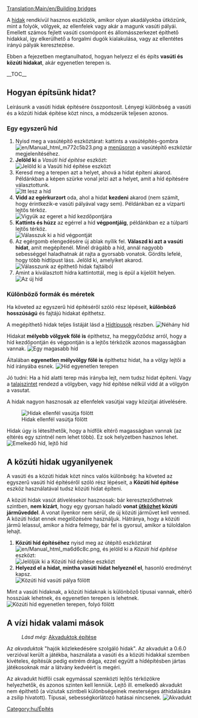 [[Translation:Main/en/Building bridges]]{{hu/Oktatás}}

A [[Main/hu/Hidak|hidak]] rendkívül hasznos eszközök, amikor olyan akadályokba ütközünk, mint a folyók, völgyek, az ellenfelek vagy akár a magunk vasúti pályái. Emellett számos fejlett vasúti csomópont és állomásszerkezet építhető hidakkal, így elkerülhető a forgalmi dugók kialakulása, vagy az ellentétes irányú pályák keresztezése.

<!-- search engine help -->
Ebben a fejezetben megtanulhatod, hogyan helyezz el és  építs '''vasúti és közúti hidakat''', akár egyenetlen terepen is.

__TOC__
== Hogyan építsünk hidat? ==
Leírásunk a vasúti hidak építésére összpontosít. Lényegi különbség a vasúti és a közúti hidak építése közt nincs, a módszerük teljesen azonos.

=== Egy egyszerű híd ===
# Nyisd meg a vasútépítő eszköztárat: kattints a vasútépítés-gombra [[File:en/Manual html m772c5b23.png]] a [[Main/en/Felhasználói felület/Hu#A menüsor|menüsoron]] a vasútépítő eszköztár megjelenítéséhez.
# '''Jelöld ki''' a ''Vasúti híd építése'' eszközt:<br/>[[File:en/BridgeTut1.png|none|frame|Jelöld ki a ''Vasúti híd építése'' eszközt]]
# Keresd meg a terepen azt a helyet, ahová a hidat építeni akarod. Példánkban a képen szürke vonal jelzi azt a helyet, amit a híd építésére választottunk.<br/>[[File:en/BridgeTut2.png|none|frame|Itt lesz a híd]]
# '''Vidd az egérkurzort''' oda, ahol a hidat '''kezdeni''' akarod (nem számít, hogy érintkezik-e vasúti pályával vagy sem). Példánkban ez a vízparti lejtős térköz. <br/>[[File:en/BridgeTut3.png|none|frame|Vigyük az egeret a híd kezdőpontjára]]
# '''Kattints és húzz''' az egérrel a híd '''végpontjáig''', példánkban ez a túlparti lejtős térköz.<br/>[[File:en/BridgeTut4.png|none|frame|Válasszuk ki a híd végpontját]]
# Az egérgomb elengedésére új ablak nyílik fel. '''Válaszd ki azt a vasúti hidat''', amit megépítenél. Minél drágább a híd, annál nagyobb sebességgel haladhatnak át rajta a gyorsabb vonatok. Gördíts lefelé, hogy több hídtípust láss. Jelöld ki, amelyiket akarod.<br/>[[File:en/BridgeTut5.png|none|frame|Válasszunk az építhető hidak fajtáiból]]
# Amint a kiválasztott hídra kattintottál, meg is épül a kijelölt helyen.<br/>[[File:en/BridgeTut6.png|none|frame|Az új híd]]

=== Különböző formák és méretek===
Ha követed az egyszerű híd építéséről szóló rész lépéseit, '''különböző hosszúságú''' és fajtájú hidakat építhetsz.

A megépíthető hidak teljes listáját lásd a [[Main/hu/Hídtípusok|Hídtípusok]] részben.
[[File:en/BridgeTut7.png|none|frame|Néhány híd]]

Hidakat '''mélyebb völgyek fölé is''' építhetsz, ha meggyőződsz arról, hogy a híd kezdőpontján és végpontján is a lejtős térközök azonos magasságban vannak. 
[[File:en/BridgeTut8.png|none|frame|Egy magasabb híd]]

Általában '''egyenetlen mélyvölgy fölé is''' építhetsz hidat, ha a völgy lejtői a híd irányába esnek.
[[File:en/BridgeTut11.png|none|frame|Híd egyenetlen terepen]]

Jó tudni: Ha a híd alatti terep más irányba lejt, nem tudsz hidat építeni. Vagy a [[Main/hu/Tájrendezés|talajszintet]] rendezd a völgyben, vagy híd építése nélkül vidd át a völgyön a vasutat. 

A hidak nagyon hasznosak az ellenfelek vasútjai vagy közútjai átívelésére.

[[File:en/BridgeTut10.png|none|frame|Hidak ellenfél vasútja fölött]]

Hidak úgy is létesíthetők, hogy a hídfők eltérő magasságban vannak (az eltérés egy szintnél nem lehet több). Ez sok helyzetben hasznos lehet.
[[File:en/BridgeTut9.png|none|frame|Emelkedő híd, lejtő híd]]

== A közúti hidak ugyanilyenek ==
A vasúti és a közúti hidak közt nincs valós különbség: ha követed az egyszerű vasúti híd építéséről szóló rész lépéseit, a '''Közúti híd építése''' eszköz használatával tudsz közúti hidat építeni.

A közúti hidak vasút átívelésekor hasznosak: bár kereszteződhetnek szintben, '''nem kizárt''', hogy egy gyorsan haladó '''vonat [[Main/en/Vonatok/Hu#Balesetek|ütközhet]] közúti járműveddel'''. A vonat ilyenkor nem sérül, de új közúti járművet kell venned. A közúti hidat ennek megelőzésére használjuk. Hátránya, hogy a közúti jármű lelassul, amikor a hídra felmegy, bár fel is gyorsul, amikor a túloldalon lehajt.

# '''Közúti híd építéséhez''' nyisd meg az útépítő eszköztárat [[File:en/Manual html ma6d6c8c.png]], és jelöld ki a ''Közúti híd építése'' eszközt:<br/>[[File:en/BridgeTut14.png|none|frame|Jelöljük ki a ''Közúti híd építése'' eszközt]]
# '''Helyezd el a hidat, mintha vasúti hidat helyeznél el''', hasonló eredményt kapsz.<br/>[[File:en/BridgeTut12.png|none|frame|Közúti híd vasúti pálya fölött]]

Mint a vasúti hidaknak, a közúti hidaknak is különböző típusai vannak, eltérő hosszúak lehetnek, és egyenetlen terepen is lehetnek.
[[File:en/BridgeTut13.png|none|frame|Közúti híd egyenetlen terepen, folyó fölött]]

== A vízi hidak valami mások ==
:''Lásd még:'' [[Main/en/Víziutak létesítése/Hu#Akvaduktok építése|Akvaduktok építése]]
Az ''akvaduktok'' "hajók közlekedésére szolgáló hidak". Az akvadukt a 0.6.0 verzióval került a játékba, használata a vasúti és a közúti hidakkal szemben kivételes, építésük pedig extrém drága, ezzel együtt a hídépítésben jártas játékosoknak már a látvány kedvéért is megéri.

Az akvadukt hídfői csak egymással szemközti lejtős térközökre helyezhetők, és azonos szinten kell lenniük. Lejtő ill. emelkedő akvadukt nem építhető (a víziutak szintbeli különbségeinek mesterséges áthidalására a zsilip hivatott). Típusai, sebességkorlátozó hatásai nincsenek.
[[File:en/Aqueduct.png|frame|none|Akvadukt]]
[[Category:hu/Építés]]